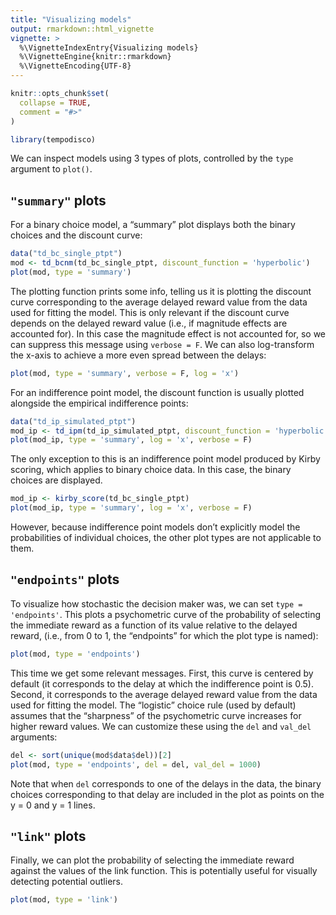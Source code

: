 ```yaml
---
title: "Visualizing models"
output: rmarkdown::html_vignette
vignette: >
  %\VignetteIndexEntry{Visualizing models}
  %\VignetteEngine{knitr::rmarkdown}
  %\VignetteEncoding{UTF-8}
---
```


```r
knitr::opts_chunk$set(
  collapse = TRUE,
  comment = "#>"
)
```

```r
library(tempodisco)
```

We can inspect models using 3 types of plots, controlled by the `type` argument to `plot()`.

## `"summary"` plots
 
For a binary choice model, a "summary" plot displays both the binary choices and the discount curve:

```r
data("td_bc_single_ptpt")
mod <- td_bcnm(td_bc_single_ptpt, discount_function = 'hyperbolic')
plot(mod, type = 'summary')
```

The plotting function prints some info, telling us it is plotting the discount curve corresponding to the average delayed reward value from the data used for fitting the model. This is only relevant if the discount curve depends on the delayed reward value (i.e., if magnitude effects are accounted for). In this case the magnitude effect is not accounted for, so we can suppress this message using `verbose = F`. We can also log-transform the x-axis to achieve a more even spread between the delays:

```r
plot(mod, type = 'summary', verbose = F, log = 'x')
```

For an indifference point model, the discount function is usually plotted alongside the empirical indifference points:

```r
data("td_ip_simulated_ptpt")
mod_ip <- td_ipm(td_ip_simulated_ptpt, discount_function = 'hyperbolic')
plot(mod_ip, type = 'summary', log = 'x', verbose = F)
```

The only exception to this is an indifference point model produced by Kirby scoring, which applies to binary choice data. In this case, the binary choices are displayed.

```r
mod_ip <- kirby_score(td_bc_single_ptpt)
plot(mod_ip, type = 'summary', log = 'x', verbose = F)
```

However, because indifference point models don't explicitly model the probabilities of individual choices, the other plot types are not applicable to them.

## `"endpoints"` plots

To visualize how stochastic the decision maker was, we can set `type = 'endpoints'`. This plots a psychometric curve of the probability of selecting the immediate reward as a function of its value relative to the delayed reward, (i.e., from 0 to 1, the "endpoints" for which the plot type is named):

```r
plot(mod, type = 'endpoints')
```

This time we get some relevant messages. First, this curve is centered by default (it corresponds to the delay at which the indifference point is 0.5). Second, it corresponds to the average delayed reward value from the data used for fitting the model. The "logistic" choice rule (used by default) assumes that the "sharpness" of the psychometric curve increases for higher reward values. We can customize these using the `del` and `val_del` arguments:

```r
del <- sort(unique(mod$data$del))[2]
plot(mod, type = 'endpoints', del = del, val_del = 1000)
```

Note that when `del` corresponds to one of the delays in the data, the binary choices corresponding to that delay are included in the plot as points on the y = 0 and y = 1 lines.

## `"link"` plots

Finally, we can plot the probability of selecting the immediate reward against the values of the link function. This is potentially useful for visually detecting potential outliers.

```r
plot(mod, type = 'link')
```
